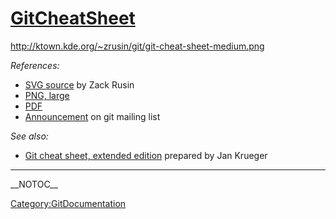 = [[GitCheatSheet]] =

http://ktown.kde.org/~zrusin/git/git-cheat-sheet-medium.png

''References:''
* [http://ktown.kde.org/~zrusin/git/git-cheat-sheet.svg SVG source] by Zack Rusin
* [http://ktown.kde.org/~zrusin/git/git-cheat-sheet-large.png PNG, large]
* [http://swxruby.org/git-cheat-sheet.pdf PDF]
* [http://permalink.gmane.org/gmane.comp.version-control.git/56904 Announcement] on git mailing list

''See also:''
* [http://jan-krueger.net/development/git-cheat-sheet-extended-edition Git cheat sheet, extended edition] prepared by Jan Krueger

----
[[Category:GitDocumentation]]

__NOTOC__